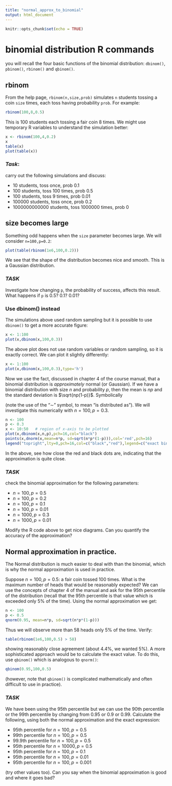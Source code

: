 ```yaml
---
title: "normal_approx_to_binomial"
output: html_document
---
```


```r
knitr::opts_chunk$set(echo = TRUE)
```

# binomial distribution R commands

you will recall the four basic functions of the binomial distribution: `dbinom()`, `pbinom()`, `rbinom()` and `qbinom()`.  

## rbinom

From the help page, `rbinom(n,size,prob)` simulates `n` students
tossing a coin `size` times, each toss having probability `prob`.  For
example:

```r
rbinom(100,8,0.5)
```

This is 100 students each tossing a fair coin 8 times.    We might use temporary R variables to understand the simulation better:

```r
x <- rbinom(100,4,0.2)
x
table(x)
plot(table(x))
```

### *Task*: 

carry out the following simulations and discuss:

* 10 students, toss once, prob 0.1
* 100 students, toss 100 times, prob 0.5
* 100 students, toss 9 times, prob 0.01
* 100000 students, toss once, prob 0.2
* 1000000000000 students, toss 1000000 times, prob 0


## size becomes large

Something odd happens when the `size` parameter becomes large.  We will consider `n=100,p=0.2`:

```r
plot(table(rbinom(1e6,100,0.2)))
```

We see that the shape of the distribution becomes nice and smooth.
This is a Gaussian distribution. 

### *TASK* 

Investigate how changing `p`, the probability of success, affects this
result.  What happens if `p` is 0.5? 0.1? 0.01?  

### Use dbinom() instead

The simulations above used random sampling but it is possible to use
`dbinom()` to get a more accurate figure:


```r
x <- 1:100
plot(x,dbinom(x,100,0.3))
```

The above plot does not use random variables or random sampling, so it
is exactly correct.  We can plot it slightly differently:

```r
x <- 1:100
plot(x,dbinom(x,100,0.3),type='h')
```




Now we use the fact, discussed in chapter 4 of the course manual, that
a binomial distribution is *approximately* normal (or Gaussian).  If
we have a binomial distribution with size $n$ and probability $p$,
then the mean is $np$ and the standard deviation is $\sqrt{np(1-p)}$.
Symbolically

\begin{equation}
X\sim\operatorname{Bin}(n,p)\longrightarrow X\sim N(np,\sqrt{np(1-p)}\qquad\mbox{approximately, if $n$ is large}
\end{equation}

(note the use of the "$\sim$" symbol, to mean "is distributed as").
We will investigate this numerically with $n=100,p=0.3$.

```r
n <- 100
p <- 0.3
x <- 10:50   # region of x-axis to be plotted
plot(x,dbinom(x,n,p),pch=16,col="black")
points(x,dnorm(x,mean=n*p, sd=sqrt(n*p*(1-p))),col='red',pch=16)
legend("topright",lty=0,pch=16,col=c("black","red"),legend=c("exact binomial", "Normal approximation"))
```

In the above, see how close the red and black dots are, indicating
that the approximation is quite close.

### *TASK* 

check the binomial approximation for the following parameters:

* $n=100,p=0.5$
* $n=100,p=0.2$
* $n=100,p=0.1$
* $n=100,p=0.01$
* $n=1000,p=0.3$
* $n=1000,p=0.01$

Modify the R code above to get nice diagrams.  Can you quantify the
accuracy of the approximation?

##  Normal approximation in practice.


The Normal distribution is much easier to deal with than the binomial,
which is why the normal approximation is used in practice.

Suppose $n=100, p=0.5$: a fair coin tossed 100 times.  What is the
maximum number of heads that would be reasonably expected?  We can use
the concepts of chapter 4 of the manual and ask for the 95th
percentile of the distribution (recall that the 95th percentile is
that value which is exceeded only 5\% of the time).  Using the normal
approximation we get:


```r
n <- 100
p <- 0.5
qnorm(0.95, mean=n*p, sd=sqrt(n*p*(1-p)))
```

Thus we will observe more than 58 heads only 5\% of the time.  Verify:

```r
table(rbinom(1e6,100,0.5) > 58)
```

showing reasonably close agreement (about 4.4\%, we wanted 5\%).  A
more sophisticated approach would be to calculate the exact value.  To
do this, use `qbinom()` which is analogous to `qnorm()`:


```r
qbinom(0.95,100,0.5)
```

(however, note that `qbinom()` is complicated mathematically and often
difficult to use in practice).

### *TASK* 

We have been using the 95th percentile but we can use the 90th
percentile or the 99th percentile by changing from 0.95 or 0.9 or
0.99.  Calculate the following, using both the normal approximation
and the exact expression:


* 95th percentile for $n=100,p=0.5$
* 99th percentile for $n=100,p=0.5$
* 99.9th percentile for $n=100,p=0.5$
* 95th percentile for $n=10000,p=0.5$
* 95th percentile for $n=100,p=0.1$
* 95th percentile for $n=100,p=0.01$
* 95th percentile for $n=100,p=0.001$

(try other values too).  Can you say when the binomial approximation
is good and where it goes bad?



